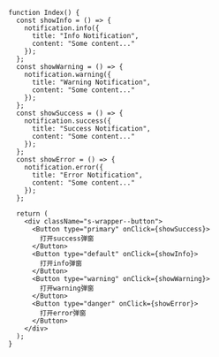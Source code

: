 ```tsx live=true deps=notification
function Index() {
  const showInfo = () => {
    notification.info({
      title: "Info Notification",
      content: "Some content..."
    });
  };
  const showWarning = () => {
    notification.warning({
      title: "Warning Notification",
      content: "Some content..."
    });
  };
  const showSuccess = () => {
    notification.success({
      title: "Success Notification",
      content: "Some content..."
    });
  };
  const showError = () => {
    notification.error({
      title: "Error Notification",
      content: "Some content..."
    });
  };

  return (
    <div className="s-wrapper--button">
      <Button type="primary" onClick={showSuccess}>
        打开success弹窗
      </Button>
      <Button type="default" onClick={showInfo}>
        打开info弹窗
      </Button>
      <Button type="warning" onClick={showWarning}>
        打开warning弹窗
      </Button>
      <Button type="danger" onClick={showError}>
        打开error弹窗
      </Button>
    </div>
  );
}
```
